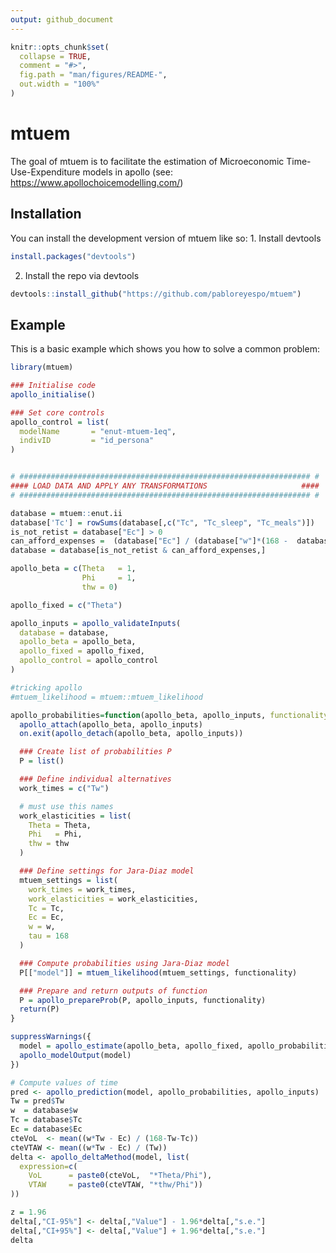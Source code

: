 ```yaml
---
output: github_document
---
```


<!-- README.md is generated from README.Rmd. Please edit that file -->

```r
knitr::opts_chunk$set(
  collapse = TRUE,
  comment = "#>",
  fig.path = "man/figures/README-",
  out.width = "100%"
)
```

# mtuem

<!-- badges: start -->

<!-- badges: end -->

The goal of mtuem is to facilitate the estimation of Microeconomic Time-Use-Expenditure models in apollo (see: <https://www.apollochoicemodelling.com/>)

## Installation

You can install the development version of mtuem like so: 
1. Install devtools

``` r
install.packages("devtools")
```

2.  Install the repo via devtools

``` r
devtools::install_github("https://github.com/pabloreyespo/mtuem")
```

## Example

This is a basic example which shows you how to solve a common problem:

```r
library(mtuem)

### Initialise code
apollo_initialise()

### Set core controls
apollo_control = list(
  modelName       = "enut-mtuem-1eq",
  indivID         = "id_persona"
)


# ################################################################# #
#### LOAD DATA AND APPLY ANY TRANSFORMATIONS                     ####
# ################################################################# #

database = mtuem::enut.ii
database['Tc'] = rowSums(database[,c("Tc", "Tc_sleep", "Tc_meals")])
is_not_retist = database["Ec"] > 0
can_afford_expenses =  (database["Ec"] / (database["w"]*(168 -  database["Tc"]))) < 1
database = database[is_not_retist & can_afford_expenses,]

apollo_beta = c(Theta   = 1,
                Phi     = 1,
                thw = 0)

apollo_fixed = c("Theta")

apollo_inputs = apollo_validateInputs(
  database = database,
  apollo_beta = apollo_beta,
  apollo_fixed = apollo_fixed,
  apollo_control = apollo_control 
)

#tricking apollo
#mtuem_likelihood = mtuem::mtuem_likelihood

apollo_probabilities=function(apollo_beta, apollo_inputs, functionality="estimate"){
  apollo_attach(apollo_beta, apollo_inputs)
  on.exit(apollo_detach(apollo_beta, apollo_inputs))

  ### Create list of probabilities P
  P = list()

  ### Define individual alternatives
  work_times = c("Tw")

  # must use this names
  work_elasticities = list(
    Theta = Theta,
    Phi   = Phi,
    thw = thw
  )

  ### Define settings for Jara-Diaz model
  mtuem_settings = list(
    work_times = work_times,
    work_elasticities = work_elasticities,
    Tc = Tc,
    Ec = Ec,
    w = w,
    tau = 168
  )

  ### Compute probabilities using Jara-Diaz model
  P[["model"]] = mtuem_likelihood(mtuem_settings, functionality)

  ### Prepare and return outputs of function
  P = apollo_prepareProb(P, apollo_inputs, functionality)
  return(P)
}

suppressWarnings({
  model = apollo_estimate(apollo_beta, apollo_fixed, apollo_probabilities, apollo_inputs)
  apollo_modelOutput(model)
})

# Compute values of time
pred <- apollo_prediction(model, apollo_probabilities, apollo_inputs)
Tw = pred$Tw
w  = database$w
Tc = database$Tc
Ec = database$Ec
cteVoL  <- mean((w*Tw - Ec) / (168-Tw-Tc))
cteVTAW <- mean((w*Tw - Ec) / (Tw))
delta <- apollo_deltaMethod(model, list(
  expression=c(
    VoL      = paste0(cteVoL,  "*Theta/Phi"),
    VTAW     = paste0(cteVTAW, "*thw/Phi"))
))

z = 1.96
delta[,"CI-95%"] <- delta[,"Value"] - 1.96*delta[,"s.e."]
delta[,"CI+95%"] <- delta[,"Value"] + 1.96*delta[,"s.e."]
delta
```
